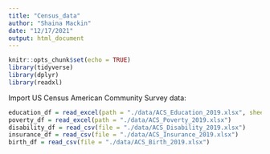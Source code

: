 ```yaml
---
title: "Census_data"
author: "Shaina Mackin"
date: "12/17/2021"
output: html_document
---
```


```r
knitr::opts_chunk$set(echo = TRUE)
library(tidyverse)
library(dplyr)
library(readxl)
```

Import US Census American Community Survey data: 

```r
education_df = read_excel(path = "./data/ACS_Education_2019.xlsx", sheet = 2) 
poverty_df = read_excel(path = "./data/ACS_Poverty_2019.xlsx")
disability_df = read_csv(file = "./data/ACS_Disability_2019.xlsx") 
insurance_df = read_csv(file = "./data/ACS_Insurance_2019.xlsx")
birth_df = read_csv(file = "./data/ACS_Birth_2019.xlsx")
```

